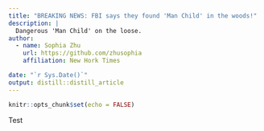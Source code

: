 ```yaml
---
title: "BREAKING NEWS: FBI says they found 'Man Child' in the woods!"
description: |
  Dangerous 'Man Child' on the loose. 
author:
  - name: Sophia Zhu 
    url: https://github.com/zhusophia
    affiliation: New Hork Times

date: "`r Sys.Date()`"
output: distill::distill_article
---
```


```r
knitr::opts_chunk$set(echo = FALSE)
```



Test


